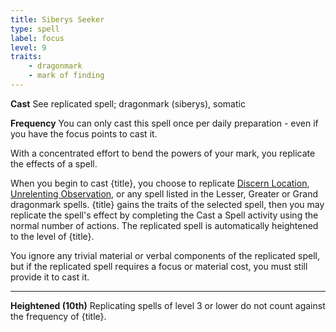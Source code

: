 ```yaml
---
title: Siberys Seeker
type: spell
label: focus
level: 9
traits:
    - dragonmark
    - mark of finding
---
```


**Cast** See replicated spell; dragonmark (siberys), somatic

**Frequency** You can only cast this spell once per daily preparation - even if you have the focus points to cast it.

With a concentrated effort to bend the powers of your mark, you replicate the effects of a spell.

When you begin to cast {title}, you choose to replicate [Discern Location](https://2e.aonprd.com/Spells.aspx?ID=75), [Unrelenting Observation](https://2e.aonprd.com/Spells.aspx?ID=351), or any spell listed in the Lesser, Greater or Grand dragonmark spells. {title} gains the traits of the selected spell, then you may replicate the spell's effect by completing the Cast a Spell activity using the normal number of actions. The replicated spell is automatically heightened to the level of {title}.

You ignore any trivial material or verbal components of the replicated spell, but if the replicated spell requires a focus or material cost, you must still provide it to cast it.

---

**Heightened (10th)** Replicating spells of level 3 or lower do not count against the frequency of {title}.
